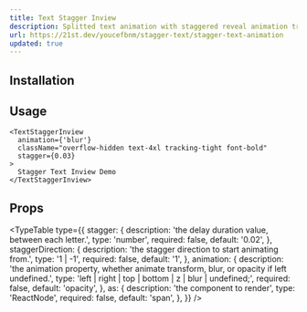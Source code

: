 ```yaml
---
title: Text Stagger Inview
description: Splitted text animation with staggered reveal animation triggered by view, You can easily customize by controlling the animation property (transform, opacity, blur) and the stagger value, and the transition.
url: https://21st.dev/youcefbnm/stagger-text/stagger-text-animation
updated: true
---
```


<ComponentPreview name="text-stagger-inview-demo" />

## Installation

<ComponentInstallation name="text-stagger-inview" />

## Usage

```tsx
<TextStaggerInview
  animation={'blur'}
  className="overflow-hidden text-4xl tracking-tight font-bold"
  stagger={0.03}
>
  Stagger Text Inview Demo
</TextStaggerInview>
```

## Props

<TypeTable
  type={{
    stagger: {
      description: 'the delay duration value, between each letter.',
      type: 'number',
      required: false,
      default: '0.02',
    },
    staggerDirection: {
      description: 'the stagger direction to start animating from.',
      type: '1 | -1',
      required: false,
      default: '1',
    },
    animation: {
      description:
        'the animation property, whether animate transform, blur, or opacity if left undefined.',
      type: 'left | right | top | bottom | z | blur | undefined;',
      required: false,
      default: 'opacity',
    },
    as: {
      description: 'the component to render',
      type: 'ReactNode',
      required: false,
      default: 'span',
    },
  }}
/>
